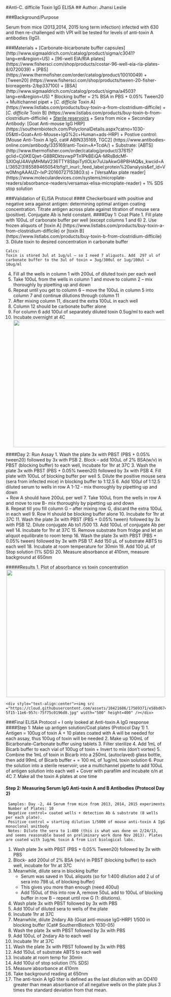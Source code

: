 #Anti-C. difficile Toxin IgG ELISA
## Author: Jhansi Leslie 


###Background/Purpose  

Serum from mice (2013,2014, 2015 long term infection) infected with 630 and then re-challenged with VPI will be tested for levels of anti-toxin A antibodies (IgG). 

###Materials 
+ [Carbonate-bicarbonate buffer capsules] (http://www.sigmaaldrich.com/catalog/product/sigma/c3041?lang=en&region=US)
+ [96-well EIA/RIA plates] (https://www.fishersci.com/shop/products/costar-96-well-eia-ria-plates-8/0720039)
+ [PBS] (https://www.thermofisher.com/order/catalog/product/10010049)
+ [Tween20] (https://www.fishersci.com/shop/products/tween-20-fisher-bioreagents-2/bp337100)
+ [BSA]  (http://www.sigmaaldrich.com/catalog/product/sigma/a4503?lang=en&region=US)
	* Blocking buffer = 2% BSA in PBS + 0.05% Tween20 
+ Multichannel pipet 
+ [*C. difficile* Toxin A] (https://www.listlabs.com/products/buy-toxin-a-from-clostridium-difficile) 
+ [*C. difficile* Toxin B] (https://www.listlabs.com/products/buy-toxin-b-from-clostridium-difficile)
+ [Sterile reservoirs](http://www.argos-tech.com/pipetting-reservoirs.html)
+ Sera from mice
+ Secondary Antibody: [Goat Anti-mouse IgG HRP] (https://southernbiotech.com/PolyclonalDetails.aspx?catno=1030-05&ttl=Goat+Anti-Mouse+IgG%2c+Human+ads-HRP)
+ Postive control: [Mouse Anti-Toxin A IgG, cat# ABIN335169, TGC2] (https://www.antibodies-online.com/antibody/335169/anti-Toxin+A+TcdA/)
+ Substrate: [ABTS] (http://www.thermofisher.com/order/catalog/product/37615?gclid=Cj0KEQjwt-G8BRDktsvwpPTn1PkBEiQA-MRsBdcMf-SXIOqU4AVqMHMaV236TTY8SbpiTytlOLkr7uUaAkwG8P8HAQ&s_kwcid=AL!3652!3!85589465054!b!!g!!_inurl:_feed_label:protein%20analysis&ef_id=Vw0MngAAAUZr-IxP:20160727153803:s)
+ [VersaMax plate reader] (https://www.moleculardevices.com/systems/microplate-readers/absorbance-readers/versamax-elisa-microplate-reader)
+ 1% SDS stop solution 


###Validation of ELISA Protocol 
#### Checkerboard with positive and negative sera against antigen: determining optimal antigen coating concentration. Titrate antigen across plate against titration of mouse sera (positive).  Conjugate Ab is held constant. 
####Day 1: Coat Plate 
1.	Fill plate with 100uL of carbonate buffer per well (except columns 1 and 6)
2.	Use frozen aliquots of [toxin A] (https://www.listlabs.com/products/buy-toxin-a-from-clostridium-difficile) or [toxin B] (https://www.listlabs.com/products/buy-toxin-b-from-clostridium-difficile)
3.	Dilute toxin to desired concentration in carbonate buffer 

```
Calcs:
Toxin is stored 3ul at 1ug/ul – so I need 7 aliquots. Add  297 ul of carbonate buffer to the 3ul of toxin = 3ug/300ul or 1ug/100ul ⇒ 10ug/ml 
```
4.	Fill all the wells in column 1 with 200uL of diluted toxin per each well 
5.	Take 100uL from the wells in column 1 and move to column 2 – mix thoroughly by pipetting up and down 
6.	Repeat until you get to column 6 – move the 100uL in column 5 into column 7 and continue dilutions through column 11
7.	After mixing column 11, discard the extra 100uL in each  well
8.	Column 12 should be carbonate buffer alone
9.	For column 6 add 100ul of  separately diluted toxin 0.5ug/ml to each well 
10.	Incubate  overnight at 4C
	<div style="text-align:center"><img src ="https://cloud.githubusercontent.com/assets/10421686/17569361/d988744a-5f15-11e6-8783-ba5928ea2011.jpg" width="700" height="400" /></div>


####Day 2: Run Assay 
1.	Wash the plate 3x with PBST (PBS + 0.05% tween20) followed by 3x with PSB
2.	Block – add 100uL of 2% BSA(w/v) in PBST (blocking buffer) to each well,  Incubate for 1hr at 37C
3.	Wash the plate 3x with PBST (PBS + 0.05% tween20) followed by 3x with PSB
4.	Fill plate with 100uL of blocking buffer per well 
5.	Dilute the positive mouse sera (sera from infected mice) in blocking buffer to 1:12.5 
6.	Add 100μl of  1:12.5  diluted serum to wells in row A 1-12 - mix thoroughly by pipetting up and down  
	+	Row A should have 200uL per well
7.	Take 100uL from the wells in row A and move to row B- mix thoroughly by pipetting up and down  
8.	Repeat till you fill column G – after mixing row G, discard the extra 100uL in each  well
9.	Row H should be blocking buffer alone
10.	Incubate for 1hr at 37C
11.	Wash the plate 3x with PBST (PBS + 0.05% tween) followed by 3x with PSB
12.	Dilute conjugate Ab to1 /500
13.	Add 100uL of conjugate Ab per well
14.	Incubate for 1hr at 37C
15.	Remove substrate from fridge and let an aliquot equilibrate to room temp
16.	Wash the plate 3x with PBST (PBS + 0.05% tween) followed by 3x with PSB 
17.	Add 150 μL of substrate ABTS to each well
18.	Incubate at room temperature for 30min
19.	Add 100 μL of Stop solution (1% SDS)
20.	Measure absorbance at 410nm, measure background at 650nm

#####Results
1. Plot of absorbance vs toxin concentration 
	<div style="text-align:center"><img src ="https://cloud.githubusercontent.com/assets/10421686/17569366/de188de2-5f15-11e6-9882-97be89be8ae8.jpg" width="500" height="400" /></div>
 	<div style="text-align:center"><img src ="https://cloud.githubusercontent.com/assets/10421686/17569371/e58bd674-5f15-11e6-957c-75f75c0196d8.jpg" width="500" height=400" /></div>

###Final ELISA Protocol 
	+ I only looked at Anti-toxin A IgG response 
####Step 1: Make up antigen solution/Coat plates (Protocol Day 1)
1.	Antigen = 100ug of toxin A 
	+	10 plates coated with A will be needed for each assay, thus 100ug of toxin will be needed 
2.	Make up 100mL of Bicarbonate-Carbonate buffer using tablets
3.	Filter sterilize
4.	Add 1mL of Bicarb buffer to each vial of 100ug of toxin 
	+	Invert to mix (don’t vortex)
5.	Combine the 1mL of toxin in Bicarb into a 250mL (autoclaved) glass bottle, then add 99mL of  Bicarb buffer
	+	= 100 mL of 1ug/mL toxin solution
6.	Pour the solution into a sterile reservoir; use a multichannel pipette to add 100uL of antigen solution into each well 
	+	Cover with parafilm and incubate o/n at 4C 
7.	Make all the toxin A plates at one time
 
#### Step 2: Measuring Serum IgG Anti-toxin A and B Antibodies  (Protocol Day 2)
```
 Samples: Day -2, 44 Serum from mice from 2013, 2014, 2015 experiments 
 Number of Plates: 10
 Negative control= coated wells + detection Ab & substrate (8 wells per each plate).  
 Positive control = starting dilution 1/5000 of mouse anti-toxin A IgG monoclonal anitbody  
 Notes: Dilute the sera to 1:400 (this is what was done on 2/24/13, and seems reasonable based on preliminary work done Nov 2013). Plates are coated with 1ug/mL toxin A from List biological labs. 
```
1.	Wash plate 3x with PBST (PBS + 0.05% Tween20) followed by 3x with PBS
2.	Block- add 200ul of 2% BSA (w/v) in PBST  (blocking buffer) to each well, incubate for 1hr at 37C
3.	Meanwhile, dilute sera in blocking buffer 
	+	Serum was saved in 10uL aliquots (so for 1:400 dilution add 2 ul of sera into 798 uL of blocking buffer)
	+	This gives you more than enough (need 400ul)
	+	Add 150uL of this into row A, remove 50uL add to 100uL of blocking buffer in row B – repeat until row G (1: dilutions).
4.	Wash plate 3x with PBST followed by 3x with PBS
5.	Add 100ul of diluted sera to wells of the plate 
6.	Incubate 1hr at 37C
7.	Meanwhile, dilute 2ndary Ab (Goat anti-mouse IgG-HRP) 1/500 in blocking buffer  (Cat# SouthernBiotech 1030-05)
8.	Wash the plate 3x with PBST followed by 3x with PBS
9.	Add 100uL of  2ndary Ab  to each well 
10.	Incubate 1hr at 37C
11.	Wash the plate 3x with PBST followed by 3x with PBS
12.	Add 150uL of substrate ABTS to each well
13.	Incubate at room temp for 30min
14.	Add 100ul of stop solution (1% SDS)
15.	Measure absorbance at 410nm
16.	Take background reading at 650nm
17.	The anti-toxin A IgG titer is defined as  the last dilution with an OD410 greater than mean absorbance of all negative wells on the plate plus 3 times the standard deviation from that mean.



